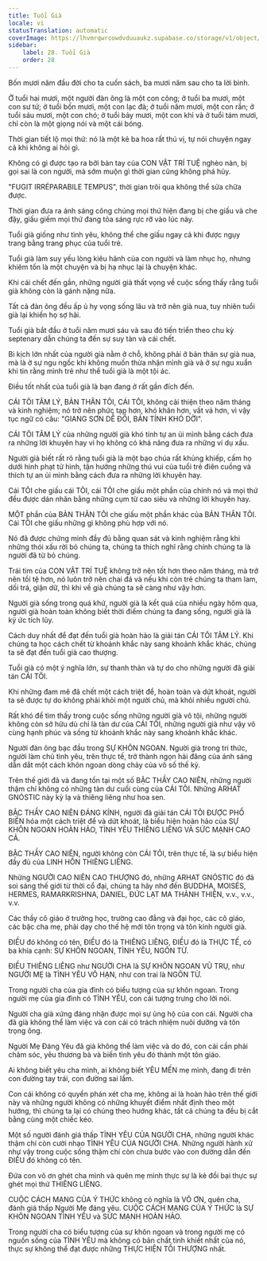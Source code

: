 ```yaml
---
title: Tuổi Già
locale: vi
statusTranslation: automatic
coverImage: https://lhvmrqwrcowdvduuaukz.supabase.co/storage/v1/object/public/strapi-uploads/small_cover-educacion-fundamental.webp-2d51a7828a2b1309555be27f7e2a61a0.webp
sidebar:
    label: 28. Tuổi Già
    order: 28
---
```

Bốn mươi năm đầu đời cho ta cuốn sách, ba mươi năm sau cho ta lời bình.

Ở tuổi hai mươi, một người đàn ông là một con công; ở tuổi ba mươi, một con sư tử; ở tuổi bốn mươi, một con lạc đà; ở tuổi năm mươi, một con rắn; ở tuổi sáu mươi, một con chó; ở tuổi bảy mươi, một con khỉ và ở tuổi tám mươi, chỉ còn là một giọng nói và một cái bóng.

Thời gian tiết lộ mọi thứ: nó là một kẻ ba hoa rất thú vị, tự nói chuyện ngay cả khi không ai hỏi gì.

Không có gì được tạo ra bởi bàn tay của CON VẬT TRÍ TUỆ nghèo nàn, bị gọi sai là con người, mà sớm muộn gì thời gian cũng không phá hủy.

"FUGIT IRRÉPARABILE TEMPUS", thời gian trôi qua không thể sửa chữa được.

Thời gian đưa ra ánh sáng công chúng mọi thứ hiện đang bị che giấu và che đậy, giấu giếm mọi thứ đang tỏa sáng rực rỡ vào lúc này.

Tuổi già giống như tình yêu, không thể che giấu ngay cả khi được ngụy trang bằng trang phục của tuổi trẻ.

Tuổi già làm suy yếu lòng kiêu hãnh của con người và làm nhục họ, nhưng khiêm tốn là một chuyện và bị hạ nhục lại là chuyện khác.

Khi cái chết đến gần, những người già thất vọng về cuộc sống thấy rằng tuổi già không còn là gánh nặng nữa.

Tất cả đàn ông đều ấp ủ hy vọng sống lâu và trở nên già nua, tuy nhiên tuổi già lại khiến họ sợ hãi.

Tuổi già bắt đầu ở tuổi năm mươi sáu và sau đó tiến triển theo chu kỳ septenary dẫn chúng ta đến sự suy tàn và cái chết.

Bi kịch lớn nhất của người già nằm ở chỗ, không phải ở bản thân sự già nua, mà là ở sự ngu ngốc khi không muốn thừa nhận mình già và ở sự ngu xuẩn khi tin rằng mình trẻ như thể tuổi già là một tội ác.

Điều tốt nhất của tuổi già là bạn đang ở rất gần đích đến.

CÁI TÔI TÂM LÝ, BẢN THÂN TÔI, CÁI TÔI, không cải thiện theo năm tháng và kinh nghiệm; nó trở nên phức tạp hơn, khó khăn hơn, vất vả hơn, vì vậy tục ngữ có câu: "GIANG SƠN DỄ ĐỔI, BẢN TÍNH KHÓ DỜI".

CÁI TÔI TÂM LÝ của những người già khó tính tự an ủi mình bằng cách đưa ra những lời khuyên hay vì họ không có khả năng đưa ra những ví dụ xấu.

Người già biết rất rõ rằng tuổi già là một bạo chúa rất khủng khiếp, cấm họ dưới hình phạt tử hình, tận hưởng những thú vui của tuổi trẻ điên cuồng và thích tự an ủi mình bằng cách đưa ra những lời khuyên hay.

Cái TÔI che giấu cái TÔI, cái TÔI che giấu một phần của chính nó và mọi thứ đều được dán nhãn bằng những cụm từ cao siêu và những lời khuyên hay.

MỘT phần của BẢN THÂN TÔI che giấu một phần khác của BẢN THÂN TÔI. Cái TÔI che giấu những gì không phù hợp với nó.

Nó đã được chứng minh đầy đủ bằng quan sát và kinh nghiệm rằng khi những thói xấu rời bỏ chúng ta, chúng ta thích nghĩ rằng chính chúng ta là người đã từ bỏ chúng.

Trái tim của CON VẬT TRÍ TUỆ không trở nên tốt hơn theo năm tháng, mà trở nên tồi tệ hơn, nó luôn trở nên chai đá và nếu khi còn trẻ chúng ta tham lam, dối trá, giận dữ, thì khi về già chúng ta sẽ càng như vậy hơn.

Người già sống trong quá khứ, người già là kết quả của nhiều ngày hôm qua, người già hoàn toàn không biết thời điểm chúng ta đang sống, người già là ký ức tích lũy.

Cách duy nhất để đạt đến tuổi già hoàn hảo là giải tán CÁI TÔI TÂM LÝ. Khi chúng ta học cách chết từ khoảnh khắc này sang khoảnh khắc khác, chúng ta sẽ đạt đến tuổi già cao thượng.

Tuổi già có một ý nghĩa lớn, sự thanh thản và tự do cho những người đã giải tán CÁI TÔI.

Khi những đam mê đã chết một cách triệt để, hoàn toàn và dứt khoát, người ta sẽ được tự do không phải khỏi một người chủ, mà khỏi nhiều người chủ.

Rất khó để tìm thấy trong cuộc sống những người già vô tội, những người không còn sở hữu dù chỉ là tàn dư của CÁI TÔI, những người già như vậy vô cùng hạnh phúc và sống từ khoảnh khắc này sang khoảnh khắc khác.

Người đàn ông bạc đầu trong SỰ KHÔN NGOAN. Người già trong tri thức, người làm chủ tình yêu, trên thực tế, trở thành ngọn hải đăng của ánh sáng dẫn dắt một cách khôn ngoan dòng chảy của vô số thế kỷ.

Trên thế giới đã và đang tồn tại một số BẬC THẦY CAO NIÊN, những người thậm chí không có những tàn dư cuối cùng của CÁI TÔI. Những ARHAT GNÓSTIC này kỳ lạ và thiêng liêng như hoa sen.

BẬC THẦY CAO NIÊN ĐÁNG KÍNH, người đã giải tán CÁI TÔI ĐƯỢC PHỔ BIẾN hóa một cách triệt để và dứt khoát, là biểu hiện hoàn hảo của SỰ KHÔN NGOAN HOÀN HẢO, TÌNH YÊU THIÊNG LIÊNG VÀ SỨC MẠNH CAO CẢ.

BẬC THẦY CAO NIÊN, người không còn CÁI TÔI, trên thực tế, là sự biểu hiện đầy đủ của LINH HỒN THIÊNG LIÊNG.

Những NGƯỜI CAO NIÊN CAO THƯỢNG đó, những ARHAT GNÓSTIC đó đã soi sáng thế giới từ thời cổ đại, chúng ta hãy nhớ đến BUDDHA, MOISÉS, HERMES, RAMARKRISHNA, DANIEL, ĐỨC LẠT MA THÁNH THIỆN, v.v., v.v., v.v.

Các thầy cô giáo ở trường học, trường cao đẳng và đại học, các cô giáo, các bậc cha mẹ, phải dạy cho thế hệ mới tôn trọng và tôn kính người già.

ĐIỀU đó không có tên, ĐIỀU đó là THIÊNG LIÊNG, ĐIỀU đó là THỰC TẾ, có ba khía cạnh: SỰ KHÔN NGOAN, TÌNH YÊU, NGÔN TỪ.

ĐIỀU THIÊNG LIÊNG như NGƯỜI CHA là SỰ KHÔN NGOAN VŨ TRỤ, như NGƯỜI MẸ là TÌNH YÊU VÔ HẠN, như con trai là NGÔN TỪ.

Trong người cha của gia đình có biểu tượng của sự khôn ngoan. Trong người mẹ của gia đình có TÌNH YÊU, con cái tượng trưng cho lời nói.

Người cha già xứng đáng nhận được mọi sự ủng hộ của con cái. Người cha đã già không thể làm việc và con cái có trách nhiệm nuôi dưỡng và tôn trọng ông.

Người Mẹ Đáng Yêu đã già không thể làm việc và do đó, con cái cần phải chăm sóc, yêu thương bà và biến tình yêu đó thành một tôn giáo.

Ai không biết yêu cha mình, ai không biết YÊU MẾN mẹ mình, đang đi trên con đường tay trái, con đường sai lầm.

Con cái không có quyền phán xét cha mẹ, không ai là hoàn hảo trên thế giới này và những người không có những khuyết điểm nhất định theo một hướng, thì chúng ta lại có chúng theo hướng khác, tất cả chúng ta đều bị cắt bằng cùng một chiếc kéo.

Một số người đánh giá thấp TÌNH YÊU CỦA NGƯỜI CHA, những người khác thậm chí còn cười nhạo TÌNH YÊU CỦA NGƯỜI CHA. Những người hành xử như vậy trong cuộc sống thậm chí còn chưa bước vào con đường dẫn đến ĐIỀU đó không có tên.

Đứa con vô ơn ghét cha mình và quên mẹ mình thực sự là kẻ đồi bại thực sự ghét mọi thứ THIÊNG LIÊNG.

CUỘC CÁCH MẠNG CỦA Ý THỨC không có nghĩa là VÔ ƠN, quên cha, đánh giá thấp Người Mẹ đáng yêu. CUỘC CÁCH MẠNG CỦA Ý THỨC là SỰ KHÔN NGOAN TÌNH YÊU và SỨC MẠNH HOÀN HẢO.

Trong người cha có biểu tượng của sự khôn ngoan và trong người mẹ có nguồn sống của TÌNH YÊU mà không có bản chất tinh khiết nhất của nó, thực sự không thể đạt được những THỰC HIỆN TỐI THƯỢNG nhất.

